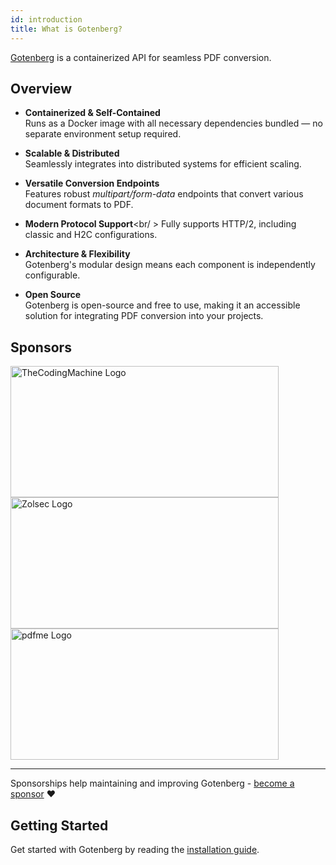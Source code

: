 ```yaml
---
id: introduction
title: What is Gotenberg?
---
```


[Gotenberg](https://github.com/gotenberg/gotenberg) is a containerized API for seamless PDF conversion.

## Overview

* **Containerized & Self-Contained**<br />
Runs as a Docker image with all necessary dependencies bundled — no separate environment setup required.

* **Scalable & Distributed**<br />
Seamlessly integrates into distributed systems for efficient scaling.

* **Versatile Conversion Endpoints**<br />
Features robust *multipart/form-data* endpoints that convert various document formats to PDF.

* **Modern Protocol Support**<br/ >
Fully supports HTTP/2, including classic and H2C configurations.

* **Architecture & Flexibility**<br />
Gotenberg's modular design means each component is independently configurable.

* **Open Source**<br />
Gotenberg is open-source and free to use, making it an accessible solution for integrating PDF conversion into your projects.

## Sponsors

<div className="text--center">
<a href="https://thecodingmachine.com" target="_blank">
<img src="https://user-images.githubusercontent.com/8983173/130324668-9d6e7b35-53a3-49c7-a574-38190d2bd6b0.png" alt="TheCodingMachine Logo" width="429" height="210" />
</a>
<a href="https://zolsec.com?utm_source=gotenberg_github&utm_medium=website" target="_blank">
<img src="https://github.com/gotenberg/gotenberg/assets/8983173/ccb60b48-a232-4d87-af51-390986fd0600" alt="Zolsec Logo" width="429" height="210" />
</a>
<a href="https://pdfme.com?utm_source=gotenberg_github&utm_medium=website" target="_blank">
<img src="https://github.com/user-attachments/assets/2a75dd40-ca18-4d34-acd5-5dd474595168" alt="pdfme Logo" width="429" height="210" />
</a>
</div>

---

Sponsorships help maintaining and improving Gotenberg - [become a sponsor](https://github.com/sponsors/gulien) ❤️

## Getting Started

Get started with Gotenberg by reading the [installation guide](installation).